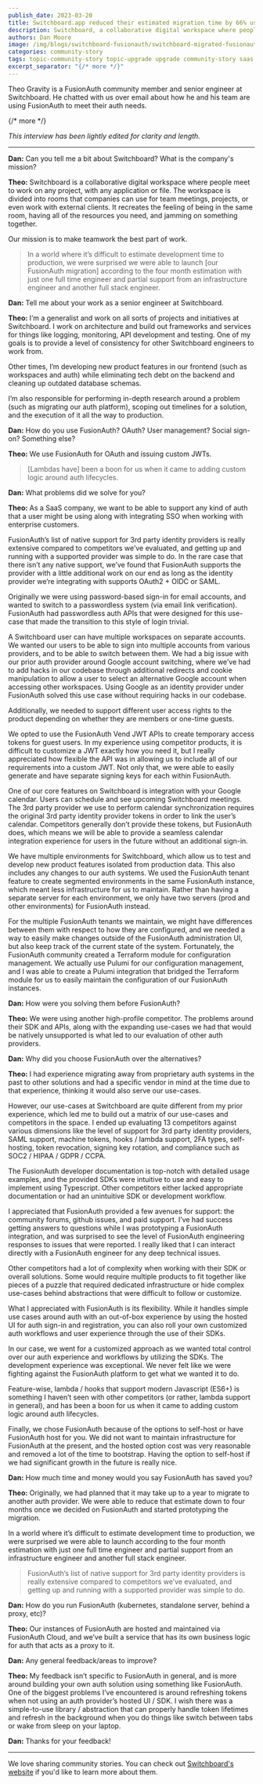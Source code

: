 ```yaml
---
publish_date: 2023-03-20 
title: Switchboard.app reduced their estimated migration time by 66% using FusionAuth
description: Switchboard, a collaborative digital workspace where people meet to work on any project, with any application or file, uses FusionAuth for OAuth and creating custom JWTs.
authors: Dan Moore
image: /img/blogs/switchboard-fusionauth/switchboard-migrated-fusionauth-header.png
categories: community-story
tags: topic-community-story topic-upgrade upgrade community-story saas
excerpt_separator: "{/* more */}"
---
```


Theo Gravity is a FusionAuth community member and senior engineer at Switchboard. He chatted with us over email about how he and his team are using FusionAuth to meet their auth needs. 

{/* more */}

*This interview has been lightly edited for clarity and length.*

-------

**Dan:** Can you tell me a bit about Switchboard? What is the company's mission?

**Theo:** Switchboard is a collaborative digital workspace where people meet to work on any project, with any application or file. The workspace is divided into rooms that companies can use for team meetings, projects, or even work with external clients. It recreates the feeling of being in the same room, having all of the resources you need, and jamming on something together. 

Our mission is to make teamwork the best part of work.

> In a world where it’s difficult to estimate development time to production, we were surprised we were able to launch [our FusionAuth migration] according to the four month estimation with just one full time engineer and partial support from an infrastructure engineer and another full stack engineer.

**Dan:** Tell me about your work as a senior engineer at Switchboard.

**Theo:** I’m a generalist and work on all sorts of projects and initiatives at Switchboard. I work on architecture and build out frameworks and services for things like logging, monitoring, API development and testing. One of my goals is to provide a level of consistency for other Switchboard engineers to work from. 

Other times, I’m developing new product features in our frontend (such as workspaces and auth) while eliminating tech debt on the backend and cleaning up outdated database schemas. 

I’m also responsible for performing in-depth research around a problem (such as migrating our auth platform), scoping out timelines for a solution, and the execution of it all the way to production.

**Dan:** How do you use FusionAuth? OAuth? User management? Social sign-on? Something else?

**Theo:** We use FusionAuth for OAuth and issuing custom JWTs.

> [Lambdas have] been a boon for us when it came to adding custom logic around auth lifecycles.

**Dan:** What problems did we solve for you?

**Theo:** As a SaaS company, we want to be able to support any kind of auth that a user might be using along with integrating SSO when working with enterprise customers. 

FusionAuth’s list of native support for 3rd party identity providers is really extensive compared to competitors we’ve evaluated, and getting up and running with a supported provider was simple to do. In the rare case that there isn’t any native support, we’ve found that FusionAuth supports the provider with a little additional work on our end as long as the identity provider we’re integrating with supports OAuth2 + OIDC or SAML.

Originally we were using password-based sign-in for email accounts, and wanted to switch to a passwordless system (via email link verification). FusionAuth had passwordless auth APIs that were designed for this use-case that made the transition to this style of login trivial.

A Switchboard user can have multiple workspaces on separate accounts. We wanted our users to be able to sign into multiple accounts from various providers, and to be able to switch between them. We had a big issue with our prior auth provider around Google account switching, where we’ve had to add hacks in our codebase through additional redirects and cookie manipulation to allow a user to select an alternative Google account when accessing other workspaces. Using Google as an identity provider under FusionAuth solved this use case without requiring hacks in our codebase.

Additionally, we needed to support different user access rights to the product depending on whether they are members or one-time guests. 

We opted to use the FusionAuth Vend JWT APIs to create temporary access tokens for guest users. In my experience using competitor products, it is difficult to customize a JWT exactly how you need it, but I really appreciated how flexible the API was in allowing us to include all of our requirements into a custom JWT. Not only that, we were able to easily generate and have separate signing keys for each within FusionAuth.

One of our core features on Switchboard is integration with your Google calendar. Users can schedule and see upcoming Switchboard meetings. The 3rd party provider we use to perform calendar synchronization requires the original 3rd party identity provider tokens in order to link the user’s calendar.  Competitors generally don’t provide these tokens, but FusionAuth does, which means we will be able to provide a seamless calendar integration experience for users in the future without an additional sign-in.

We have multiple environments for Switchboard, which allow us to test and develop new product features isolated from production data. This also includes any changes to our auth systems. We used the FusionAuth tenant feature to create segmented environments in the same FusionAuth instance, which meant less infrastructure for us to maintain. Rather than having a separate server for each environment, we only have two servers (prod and other environments) for FusionAuth instead.

For the multiple FusionAuth tenants we maintain, we might have differences between them with respect to how they are configured, and we needed a way to easily make changes outside of the FusionAuth administration UI, but also keep track of the current state of the system. Fortunately, the FusionAuth community created a Terraform module for configuration management. We actually use Pulumi for our configuration management, and I was able to create a Pulumi integration that bridged the Terraform module for us to easily maintain the configuration of our FusionAuth instances.

**Dan:** How were you solving them before FusionAuth?

**Theo:** We were using another high-profile competitor. The problems around their SDK and APIs, along with the expanding use-cases we had that would be natively unsupported is what led to our evaluation of other auth providers.

**Dan:** Why did you choose FusionAuth over the alternatives?

**Theo:** I had experience migrating away from proprietary auth systems in the past to other solutions and had a specific vendor in mind at the time due to that experience, thinking it would also serve our use-cases. 

However, our use-cases at Switchboard are quite different from my prior experience, which led me to build out a matrix of our use-cases and competitors in the space. I ended up evaluating 13 competitors against various dimensions like the level of support for 3rd party identity providers, SAML support, machine tokens, hooks / lambda support, 2FA types, self-hosting, token revocation, signing key rotation, and compliance such as SOC2 / HIPAA / GDPR / CCPA.

The FusionAuth developer documentation is top-notch with detailed usage examples, and the provided SDKs were intuitive to use and easy to implement using Typescript. Other competitors either lacked appropriate documentation or had an unintuitive SDK or development workflow.

I appreciated that FusionAuth provided a few avenues for support: the community forums, github issues, and paid support. I’ve had success getting answers to questions while I was prototyping a FusionAuth integration, and was surprised to see the level of FusionAuth engineering responses to issues that were reported. I really liked that I can interact directly with a FusionAuth engineer for any deep technical issues.

Other competitors had a lot of complexity when working with their SDK or overall solutions. Some would require multiple products to fit together like pieces of a puzzle that required dedicated infrastructure or hide complex use-cases behind abstractions that were difficult to follow or customize. 

What I appreciated with FusionAuth is its flexibility. While it handles simple use cases around auth with an out-of-box experience by using the hosted UI for auth sign-in and registration, you can also roll your own customized auth workflows and user experience through the use of their SDKs.

In our case, we went for a customized approach as we wanted total control over our auth experience and workflows by utilizing the SDKs. The development experience was exceptional. We never felt like we were fighting against the FusionAuth platform to get what we wanted it to do.

Feature-wise, lambda / hooks that support modern Javascript (ES6+) is something I haven’t seen with other competitors (or rather, lambda support in general), and has been a boon for us when it came to adding custom logic around auth lifecycles.

Finally, we chose FusionAuth because of the options to self-host or have FusionAuth host for you. We did not want to maintain infrastructure for FusionAuth at the present, and the hosted option cost was very reasonable and removed a lot of the time to bootstrap. Having the option to self-host if we had significant growth in the future is really nice.

**Dan:** How much time and money would you say FusionAuth has saved you?

**Theo:** Originally, we had planned that it may take up to a year to migrate to another auth provider. We were able to reduce that estimate down to four months once we decided on FusionAuth and started prototyping the  migration.

In a world where it’s difficult to estimate development time to production, we were surprised we were able to launch according to the four month estimation with just one full time engineer and partial support from an infrastructure engineer and another full stack engineer.

> FusionAuth’s list of native support for 3rd party identity providers is really extensive compared to competitors we’ve evaluated, and getting up and running with a supported provider was simple to do.  

**Dan:** How do you run FusionAuth (kubernetes, standalone server, behind a proxy, etc)?

**Theo:** Our instances of FusionAuth are hosted and maintained via FusionAuth Cloud, and we’ve built a service that has its own business logic for auth that acts as a proxy to it.

**Dan:** Any general feedback/areas to improve?

**Theo:** My feedback isn’t specific to FusionAuth in general, and is more around building your own auth solution using something like FusionAuth. One of the biggest problems I’ve encountered is around refreshing tokens when not using an auth provider’s hosted UI / SDK. I wish there was a simple-to-use library / abstraction that can properly handle token lifetimes and refresh in the background when you do things like switch between tabs or wake from sleep on your laptop. 

**Dan:** Thanks for your feedback!

-------

We love sharing community stories. You can check out [Switchboard's website](https://www.switchboard.app/) if you'd like to learn more about them. 

